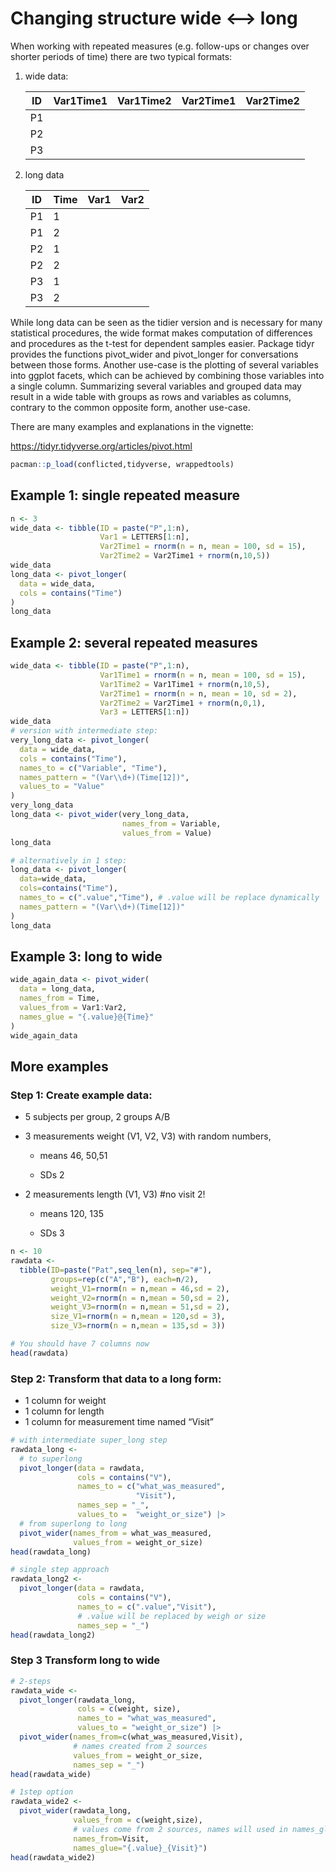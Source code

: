 # Changing structure wide \<--\> long

When working with repeated measures (e.g. follow-ups or changes over shorter periods of time) there are two typical formats:

1.  wide data:

    | ID  | Var1Time1 | Var1Time2 | Var2Time1 | Var2Time2 |
    |-----|-----------|-----------|-----------|-----------|
    | P1  |           |           |           |           |
    | P2  |           |           |           |           |
    | P3  |           |           |           |           |

2.  long data

    | ID  | Time | Var1 | Var2 |
    |-----|------|------|------|
    | P1  | 1    |      |      |
    | P1  | 2    |      |      |
    | P2  | 1    |      |      |
    | P2  | 2    |      |      |
    | P3  | 1    |      |      |
    | P3  | 2    |      |      |

While long data can be seen as the tidier version and is necessary for many statistical procedures, the wide format makes computation of differences and procedures as the t-test for dependent samples easier. Package tidyr provides the functions pivot_wider and pivot_longer for conversations between those forms. Another use-case is the plotting of several variables into ggplot facets, which can be achieved by combining those variables into a single column. Summarizing several variables and grouped data may result in a wide table with groups as rows and variables as columns, contrary to the common opposite form, another use-case.

There are many examples and explanations in the vignette:

[https://tidyr.tidyverse.org/articles/pivot.html](https://tidyr.tidyverse.org/articles/pivot.html){target="_blank"}

```r
pacman::p_load(conflicted,tidyverse, wrappedtools)
```

## Example 1: single repeated measure

```r
n <- 3
wide_data <- tibble(ID = paste("P",1:n),
                    Var1 = LETTERS[1:n],
                    Var2Time1 = rnorm(n = n, mean = 100, sd = 15),
                    Var2Time2 = Var2Time1 + rnorm(n,10,5))
wide_data
long_data <- pivot_longer(
  data = wide_data,
  cols = contains("Time")
)
long_data
```

## Example 2: several repeated measures

```r
wide_data <- tibble(ID = paste("P",1:n),
                    Var1Time1 = rnorm(n = n, mean = 100, sd = 15),
                    Var1Time2 = Var1Time1 + rnorm(n,10,5),
                    Var2Time1 = rnorm(n = n, mean = 10, sd = 2),
                    Var2Time2 = Var2Time1 + rnorm(n,0,1),
                    Var3 = LETTERS[1:n])
wide_data
# version with intermediate step:
very_long_data <- pivot_longer(
  data = wide_data,
  cols = contains("Time"),
  names_to = c("Variable", "Time"),
  names_pattern = "(Var\\d+)(Time[12])",
  values_to = "Value"
)
very_long_data
long_data <- pivot_wider(very_long_data,
                         names_from = Variable,
                         values_from = Value)
long_data

# alternatively in 1 step:
long_data <- pivot_longer(
  data=wide_data,
  cols=contains("Time"),
  names_to = c(".value","Time"), # .value will be replace dynamically
  names_pattern = "(Var\\d+)(Time[12])"
)
long_data
```

## Example 3: long to wide

```r
wide_again_data <- pivot_wider(
  data = long_data,
  names_from = Time,
  values_from = Var1:Var2,
  names_glue = "{.value}@{Time}"
)
wide_again_data
```

## More examples

### Step 1: Create example data:

-   5 subjects per group, 2 groups A/B

-   3 measurements weight (V1, V2, V3) with random numbers,

    -   means 46, 50,51

    -   SDs 2

-   2 measurements length (V1, V3) #no visit 2!

    -   means 120, 135

    -   SDs 3

```r

n <- 10
rawdata <-
  tibble(ID=paste("Pat",seq_len(n), sep="#"),
         groups=rep(c("A","B"), each=n/2),
         weight_V1=rnorm(n = n,mean = 46,sd = 2),
         weight_V2=rnorm(n = n,mean = 50,sd = 2),
         weight_V3=rnorm(n = n,mean = 51,sd = 2),
         size_V1=rnorm(n = n,mean = 120,sd = 3),
         size_V3=rnorm(n = n,mean = 135,sd = 3))

# You should have 7 columns now
head(rawdata)
```

### Step 2: Transform that data to a long form:

-   1 column for weight
-   1 column for length
-   1 column for measurement time named "Visit"

```r
# with intermediate super_long step
rawdata_long <-
  # to superlong
  pivot_longer(data = rawdata,
               cols = contains("V"),
               names_to = c("what_was_measured",
                            "Visit"),
               names_sep = "_",
               values_to =  "weight_or_size") |>
  # from superlong to long
  pivot_wider(names_from = what_was_measured,
              values_from = weight_or_size)
head(rawdata_long)
```

```r
# single step approach
rawdata_long2 <-
  pivot_longer(data = rawdata,
               cols = contains("V"),
               names_to = c(".value","Visit"),  
               # .value will be replaced by weigh or size
               names_sep = "_")
head(rawdata_long2)
```

### Step 3 Transform long to wide

```r
# 2-steps
rawdata_wide <-
  pivot_longer(rawdata_long,
               cols = c(weight, size),
               names_to = "what_was_measured",
               values_to = "weight_or_size") |>
  pivot_wider(names_from=c(what_was_measured,Visit),
              # names created from 2 sources
              values_from = weight_or_size,
              names_sep = "_")
head(rawdata_wide)
```

```r
# 1step option
rawdata_wide2 <-
  pivot_wider(rawdata_long,
              values_from = c(weight,size),
              # values come from 2 sources, names will used in names_glue
              names_from=Visit,
              names_glue="{.value}_{Visit}")
head(rawdata_wide2)
```
